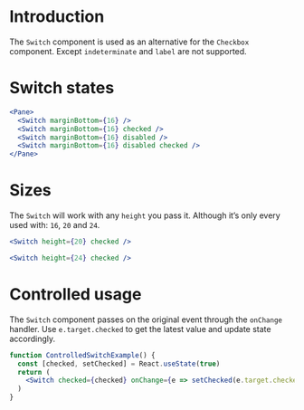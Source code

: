 # Introduction

The `Switch` component is used as an alternative for the `Checkbox` component.
Except `indeterminate` and `label` are not supported.

# Switch states

```jsx
<Pane>
  <Switch marginBottom={16} />
  <Switch marginBottom={16} checked />
  <Switch marginBottom={16} disabled />
  <Switch marginBottom={16} disabled checked />
</Pane>
```

# Sizes

The `Switch` will work with any `height` you pass it. Although it’s only every used with: `16`, `20` and `24`.

```jsx
<Switch height={20} checked />
```

```jsx
<Switch height={24} checked />
```

# Controlled usage

The `Switch` component passes on the original event through the `onChange` handler.
Use `e.target.checked` to get the latest value and update state accordingly.

```jsx
function ControlledSwitchExample() {
  const [checked, setChecked] = React.useState(true)
  return (
    <Switch checked={checked} onChange={e => setChecked(e.target.checked)} />
  )
}
```
